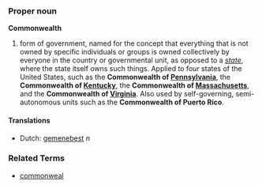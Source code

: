 ===Proper noun===
'''Commonwealth'''

# form of government, named for the concept that everything that is not owned by specific individuals or groups is owned collectively by everyone in the country or governmental unit, as opposed to a ''[[state]]'', where the state itself owns such things.  Applied to four states of the United States, such as the '''Commonwealth of [[Pennsylvania]]''', the '''Commonwealth of [[Kentucky]]''', the '''Commonwealth of [[Massachusetts]]''', and the '''Commonwealth of [[Virginia]]'''.  Also used by self-governing, semi-autonomous units such as the '''Commonwealth of Puerto Rico'''.

====Translations====
*Dutch: [[gemenebest]] ''n''

===Related Terms===
*[[commonweal]]